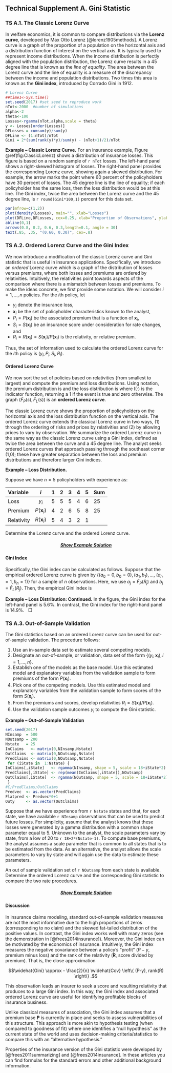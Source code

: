 ## Technical Supplement A. Gini Statistic {-}

### TS A.1. The Classic Lorenz Curve {-}

In welfare economics, it is common to compare distributions via the **Lorenz curve**, developed by Max Otto Lorenz [@lorenz1905methods]. A Lorenz curve is a graph of the proportion of a population on the horizontal axis and a distribution function of interest on the vertical axis. It is typically used to represent income distributions. When the income distribution is perfectly aligned with the population distribution, the Lorenz curve results in a 45 degree line that is known as the *line of equality*. The area between the Lorenz curve and the line of equality is a measure of the discrepancy between the income and population distributions. Two times this area is known as the **Gini index**, introduced by Corrado Gini in 1912. 


```r
# Lorenz Curve
##time1<-Sys.time()
set.seed(2017) #set seed to reproduce work 
nTot<-2000  #number of simulations
alpha<-2
theta<-100
Losses<-rgamma(nTot,alpha,scale = theta)  
y <- Losses[order(Losses)]
DFLosses = cumsum(y)/sum(y)
DFLine <- (1:nTot)/nTot
Gini = 2*(sum(rank(y)*y)/sum(y) - (nTot+1)/2)/nTot

```

**Example -- Classic Lorenz Curve.** For an insurance example, Figure \@ref(fig:ClassicLorenz) shows a distribution of insurance losses. This figure is based on a random sample of `r nTot` losses. The left-hand panel shows a right-skewed histogram of losses.  The right-hand panel provides the corresponding Lorenz curve, showing again a skewed distribution. For example, the arrow marks the point where 60 percent of the policyholders have 30 percent of losses. The 45 degree line is the line of equality; if each policyholder has the same loss, then the loss distribution would be at this line. The Gini index, twice the area between the Lorenz curve and the 45 degree line, is `r round(Gini*100,1)` percent for this data set.

```r
par(mfrow=c(1,2))
plot(density(Losses), main="", xlab="Losses")
plot(DFLine,DFLosses, cex=0.25, xlab="Proportion of Observations", ylab="Proportion of Losses")
abline(0,1)
arrows(0.8, 0.2, 0.6, 0.3,length=0.1, angle = 30)
text(.85, .35, "(0.60, 0.30)", cex=.8)

```

### TS A.2. Ordered Lorenz Curve and the Gini Index {-}
We now introduce a modification of the classic Lorenz curve and Gini statistic that is useful in insurance applications. Specifically, we introduce an *ordered* Lorenz curve which is a graph of the distribution of losses versus premiums, where both losses and premiums are ordered by relativities. Intuitively, the relativities point towards aspects of the comparison where there is a mismatch between losses and premiums. To make the ideas concrete, we first provide some notation. We will consider $i=1, \ldots, n$ policies. For the $i$th policy, let

* $y_i$ denote the insurance loss,
* $\mathbf{x}_i$ be the set of policyholder characteristics known to the analyst,
* $P_i=P(\mathbf{x}_i)$ be the associated premium that is a function of $\mathbf{x}_i$,
* $S_i = S(\mathbf{x}_i)$ be an insurance score under consideration for rate changes, and
* $R_i = R(\mathbf{x}_i)=S(\mathbf{x}_i)/P(\mathbf{x}_i)$ is the relativity, or relative premium.

Thus, the set of information used to calculate the ordered Lorenz curve for the $i$th policy is $(y_i, P_i, S_i, R_i)$.

#### Ordered Lorenz Curve {-}

We now sort the set of policies based on relativities (from smallest to largest) and compute the premium and loss distributions. Using notation, the premium distribution is
\begin{equation}
\hat{F}_P(s) =  \frac{ \sum_{i=1}^n
P(\mathbf{x}_i) \mathrm{I}(R_i \leq s) }{\sum_{i=1}^n P(\mathbf{x}_i)} ,(\#eq:EmpPremDF)
\end{equation}
and the loss distribution is
\begin{equation}
\hat{F}_{L}(s) =  \frac{ \sum_{i=1}^n y_i \mathrm{I}(R_i
\leq s) }{\sum_{i=1}^n y_i} ,(\#eq:EmpLossDF)
\end{equation}
where $\mathrm{I}(\cdot)$ is the indicator function, returning a 1 if the event is true and zero otherwise. The graph $\left(\hat{F}_P(s),\hat{F}_{L}(s) \right)$ is an **ordered Lorenz curve**.

The classic Lorenz curve shows the proportion of policyholders on the horizontal axis and the loss distribution function on the vertical axis. The ordered Lorenz curve extends the classical Lorenz curve in two ways, (1) through the ordering of risks and prices by relativities and (2) by allowing prices to vary by observation. We summarize the ordered Lorenz curve in the same way as the classic Lorenz curve using a Gini index, defined as twice the area between the curve and a 45 degree line. The analyst seeks ordered Lorenz curves that approach passing through the southeast corner (1,0); these have greater separation between the loss and premium distributions and therefore larger Gini indices.

**Example -- Loss Distribution.**

Suppose we have $n=5$ policyholders with experience as:


Variable      $i$                1   2   3  4  5  Sum
----------   -----------------   -   -   -  -  -  ---
Loss         $y_i$               5   5   5  4  6   25
Premium      $P(\mathbf{x}_i)$   4   2   6  5  8   25
Relativity   $R(\mathbf{x}_i)$   5   4   3  2  1 
----------   -----------------   -   -   -  -  -  ---


Determine the Lorenz curve and the ordered Lorenz curve.

<h5 style="text-align: center;"><a id="displayLorenz.1" href="javascript:toggleEX('toggleLorenz','displayLorenz.1');"><i><strong>Show Example Solution</strong></i></a> </h5><div id="toggleLorenz" style="display: none">

***

```r
# EXAMPLE
x = c(4,2,6,5,8)
y = c(5,5,5,4,6)
R = c(5,4,3,2,1)/3
n1 = length(x)
XYmat = data.frame(cbind(x,y,R))
XYmatYOrder = XYmat[order(y),]  #  Sort by y's
origorder = (1:n1)
DFy1 = c(0,cumsum(XYmatYOrder$y)/sum(y))
DFx1 = c(0,origorder/n1) 
XYmatROrder = XYmat[order(R),]  #  Sort by relativities R's
DFy4 = c(0,cumsum(XYmatROrder$y)/sum(y))
DFx4 = c(0,cumsum(XYmatROrder$x)/sum(x))

#  FIGURE 3
par(mfrow=c(1, 2))
#  Lorenz Curve
plot(DFx1,DFy1,xlim=c(0,1),ylim=c(0,1), type="b",
xlab="People Distn",ylab="", main="Lorenz");abline(0,1)
mtext("Loss Distn", side=2, line=-0.5, at=1.1,   las=1, cex=1.0)
#  Ordered Lorenz Curve
plot(DFx4,DFy4,xlim=c(0,1),ylim=c(0,1), type="b",
xlab="Premium Distn",ylab="", main="Ordered Lorenz");abline(0,1)
mtext("Loss Distn", side=2, line=-0.5, at=1.1,   las=1, cex=1.0)
```

Figure \@ref(fig:LorenzVsOrdered) compares the Lorenz curve to the ordered version based on this data. The left-hand panel shows the Lorenz curve. The horizontal axis is the cumulative proportion of policyholders (0, 0.2, 0.4, and so forth) and the vertical axis is the cumulative proportion of losses (0, 4/25, 9/25, and so forth). This figure shows little separation between the distributions of losses and policyholders.

The right-hand panel shows the ordered Lorenz curve. Because observations are sorted by relativities, the first point after the origin (reading from left to right) is (8/25, 6/25). The second
point is (13/25, 10/25), with the pattern continuing. For the ordered Lorenz curve, the horizontal axis uses premium weights, the vertical axis uses loss weights, and both axes are ordered by relativities. From the figure, we see that there is greater separation between losses and premiums when viewed through this relativity.

***

</div>

#### Gini Index {-}

Specifically, the Gini index can be calculated as follows. Suppose that the empirical ordered Lorenz curve is given by $\{ (a_0=0, b_0=0), (a_1, b_1), \ldots,$ $(a_n=1, b_n=1) \}$ for a sample of $n$ observations. Here, we use $a_j = \hat{F}_P(R_j)$ and $b_j = \hat{F}_{L}(R_j)$. Then, the empirical Gini index is
\begin{eqnarray}
\widehat{Gini} &=&  2\sum_{j=0}^{n-1} (a_{j+1} - a_j) \left \{
\frac{a_{j+1}+a_j}{2} - \frac{b_{j+1}+b_j}{2} \right\} \nonumber \\
&=& 1 - \sum_{j=0}^{n-1} (a_{j+1} - a_j) (b_{j+1}+b_j) .(\#eq:GiniDefn)
\end{eqnarray}

**Example -- Loss Distribution: Continued.** In the figure, the Gini index for the left-hand panel is 5.6\%. In contrast, the Gini index for the right-hand panel is 14.9\%.  $~~\Box$


### TS A.3. Out-of-Sample Validation {-}

The Gini statistics based on an ordered Lorenz curve can be used for out-of-sample validation. The procedure follows:

1.  Use an in-sample data set to estimate several competing models.
2.  Designate an out-of-sample, or validation, data set of the form $\{(y_i, \mathbf{x}_i), i=1,\ldots,n\}$.
3.  Establish one of the models as the base model. Use this estimated model and explanatory variables from the validation sample to form premiums of the form $P(\mathbf{x}_i)$.
4.  Pick one of the competing models. Use this estimated model and explanatory variables from the validation sample to form scores of the form $S(\mathbf{x}_i)$.
5.  From the premiums and scores, develop relativities $R_i =S(\mathbf{x}_i)/P(\mathbf{x}_i)$.
6.  Use the validation sample outcomes $y_i$ to compute the Gini statistic.

**Example -- Out-of-Sample Validation**

```r
set.seed(2017)
NInsamp  = 500
NOutsamp = 200
Nstate   = 25
InClaims   <- matrix(0,NInsamp,Nstate)
OutClaims  <- matrix(0,NOutsamp,Nstate)
PredClaims <- matrix(0,NOutsamp,Nstate)
 for (iState in  1:Nstate) { 
InClaims[,iState]   <- rgamma(NInsamp, shape = 5, scale = 18+iState*2)
PredClaims[,iState] <- rep(mean(InClaims[,iState]),NOutsamp)
OutClaims[,iState]  <- rgamma(NOutsamp, shape = 5, scale = 18+iState*2)
 }
#C;PredClaims;OutClaims
Predvec  <- as.vector(PredClaims)
Flatpred <- Predvec*0+1
Outy     <- as.vector(OutClaims)
```

Suppose that we have experience from `r Nstate` states and that, for each state, we have available `r NInsamp` observations that can be used to predict future losses. For simplicity, assume that the analyst knows that these losses were generated by a gamma distribution with a common shape parameter equal to 5. Unknown to the analyst, the scale parameters vary by state, from a low of 20 to `r 18+2*(Nstate-1)`. To compute base premiums, the analyst assumes a scale parameter that is common to all states that is to be estimated from the data. As an alternative, the analyst allows the scale parameters to vary by state and will again use the data to estimate these parameters.

An out of sample validation set of `r NOutsamp` from each state is available. Determine the ordered Lorenz curve and the corresponding Gini statistic to compare the two rate procedures.

<h5 style="text-align: center;"><a id="displayLorenzeExample" href="javascript:toggleEX('toggleExampleLor','displayLorenzeExample');"><i><strong>Show Example Solution</strong></i></a> </h5><div id="toggleExampleLor" style="display: none">

***


Recall for the gamma distribution that the mean equals the shape times the scale or, 5 times the scale parameter, for our example. So, you can check that the maximum likelihood estimates are simple the average experience.

For our base premium, we assume a common distribution among all states. For these simulated data, the average is **P**=`r round(mean(InClaims),digits=2)`. You can think of this common premium as based on a *community rating* principle. 

As an alternative, we use averages that are state-specific; these averages form our scores **S**. Because this illustration uses means that vary by states, we anticipate this alternative rating procedure to be preferred to the community rating procedure. 

Out of sample claims were generated from the same gamma distribution, with `r NOutsamp` observations for each state. The following `R` code shows how to calculate the ordered Lorenz curve.


<h5 style="text-align: center;"><a id="displayGiniCode.4" href="javascript:togglecode('toggleGiniCode.4','displayGiniCode.4');"><i><strong>Show R Code</strong></i></a> </h5>
<div id="toggleGiniCode.4" style="display: none">

```r
GiniCalc <- function(Claims,PIx,Sx){
   y   <- Claims/mean(Claims)
   PIx <- PIx/mean(PIx)
   Sx  <- Sx/mean(Sx)
   Rx  <- Sx/PIx       #Relativity
   n   <- length(PIx)
   origorder <- (1:n)
   PSRmat <- data.frame(cbind(PIx,Sx,Rx,y,origorder))
   PSRmatOrder <- PSRmat[order(Rx),]  #  Sort by relativity
#  PREMIUM, LOSS DFs
   DFPrem <- cumsum(PSRmatOrder$PIx)/n
   DFLoss <- cumsum(PSRmatOrder$y)/n
#  GINI CALC
   DFPremdiff <- DFPrem[2:n]-DFPrem[1:(n-1)]
   DFPremavg  <- (DFPrem[2:n]+DFPrem[1:(n-1)])/2
   DFLossavg  <- (DFLoss[2:n]+DFLoss[1:(n-1)])/2
   (Gini <- 2*crossprod(DFPremdiff,DFPremavg-DFLossavg)) 
#  STANDARD ERROR CALC
   h1 <- 0.5* (PSRmatOrder$PIx*DFLoss + PSRmatOrder$y*(1-DFPrem) ) #  PROJECTION CALC
   h1bar   <- mean(h1) 
   sigmah  <- var(h1)
   sigmahy <- cov(h1,PSRmatOrder$y)
   sigmahpi <- cov(h1,PSRmatOrder$PIx)
   sigmay  <- var(y)
   sigmapi <- var(PIx)
   sigmaypi <- cov(PSRmatOrder$y,PSRmatOrder$PIx)
   temp1= 4*sigmah + h1bar^2*sigmay + h1bar^2*sigmapi -
           4*h1bar*sigmahy - 4*h1bar*sigmahpi +
           2*h1bar^2*sigmaypi
   sigmaGini  <- 4*temp1
   stderrGini <- sqrt(sigmaGini/n) 
   check <- var(PIx-Sx)
   Gini  <- Gini*(check != 0)
   stderrGini <- stderrGini*(check != 0)
   Retmat <- data.frame(cbind(DFPrem,DFLoss)) 
   RetmatGini<-list(Retmat,Gini,stderrGini)
     return(RetmatGini)
}
temp=GiniCalc(Claims=Outy,PIx=Flatpred,Sx=Predvec)
Results=temp[[1]]
Gini <- temp[[2]];#Gini
stderrorGini <- temp[[3]];#Standard Error

```

</div>

```r
plot(Results[,1],Results[,2], xlab="", ylab="",type="l",cex = 0.3)
abline(0,1)
mtext("Loss Distn", side=2, line=-1.4, at=1.1,   las=1, cex=1.2)
mtext("Premium Distn", side=1, line=2.2, at=0.5,   las=1, cex=1.2)
text(0.4, 0.6, "Line of Equality", cex=1)
text(0.7, 0.3, "Ordered Lorenz Curve", cex=1)
```

For these data, the Gini index is `r round(Gini,digits=3)` with a standard error equal to `r round(stderrorGini,digit=5)`. This suggests that the state-specific alternative procedure is strongly preferred to the base community rating procedure.

***

</div>

#### Discussion {-}

In insurance claims modeling, standard out-of-sample validation measures are not the most informative due to the high proportions of zeros (corresponding
to no claim) and the skewed fat-tailed distribution of the positive values. In contrast, the Gini index works well with many zeros (see the demonstration in [@frees2014insurance]). Moreover, the Gini index can be motivated by the economics of insurance. Intuitively, the Gini index measures the negative covariance between a policy's "profit" ($P-y$, premium minus loss) and the rank of the relativity (**R**, score divided by premium). That is, the close approximation

$$\widehat{Gini} \approx - \frac{2}{n} \widehat{Cov} \left\{ (P-y), rank(R) \right\} .$$

This observation leads an insurer to seek a score and resulting relativity that produces to a large Gini index. In this way, the Gini index and associated ordered Lorenz curve are useful for identifying profitable blocks of insurance business.

Unlike classical measures of association, the Gini index assumes that a premium base **P** is currently in place and seeks to assess vulnerabilities of this structure. This approach is more akin to hypothesis testing (when compared to goodness of fit) where one identifies a "null hypothesis" as the current state of the world and uses decision-making criteria/statistics to compare this with an "alternative hypothesis."

Properties of the insurance version of the Gini statistic were developed by [@frees2011summarizing] and [@frees2014insurance]. In these articles you can find formulas for the standard errors and other additional background information.

